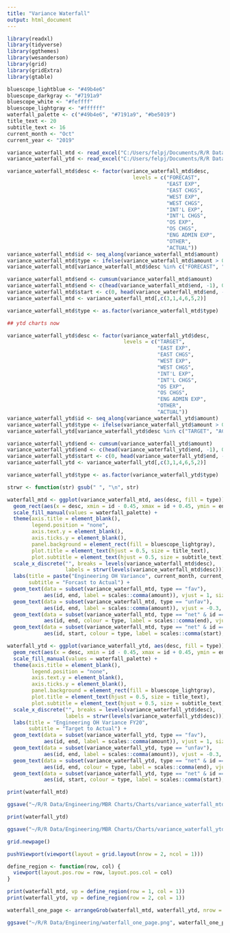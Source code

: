 ```yaml
---
title: "Variance Waterfall"
output: html_document
---
```


```r
library(readxl)
library(tidyverse)
library(ggthemes)
library(wesanderson)
library(grid)
library(gridExtra)
library(gtable)

bluescope_lightblue <- "#49b4e6"
bluescope_darkgray <- "#7191a9"
bluescope_white <- "#feffff"
bluescope_lightgray <- "#ffffff"
waterfall_palette <- c("#49b4e6", "#7191a9", "#be5019")
title_text <- 20
subtitle_text <- 16
current_month <- "Oct"
current_year <- "2019"

variance_waterfall_mtd <- read_excel("C:/Users/felpj/Documents/R/R Data/Engineering/MBR Charts/variance_waterfall_mtd.xlsx")
variance_waterfall_ytd <- read_excel("C:/Users/felpj/Documents/R/R Data/Engineering/MBR Charts/variance_waterfall_ytd.xlsx")

variance_waterfall_mtd$desc <- factor(variance_waterfall_mtd$desc,
                                         levels = c("FORECAST",
                                                    "EAST EXP",
                                                    "EAST CHGS",
                                                    "WEST EXP",
                                                    "WEST CHGS",
                                                    "INT'L EXP",
                                                    "INT'L CHGS",
                                                    "OS EXP",
                                                    "OS CHGS",
                                                    "ENG ADMIN EXP",
                                                    "OTHER",
                                                    "ACTUAL"))
variance_waterfall_mtd$id <- seq_along(variance_waterfall_mtd$amount)
variance_waterfall_mtd$type <- ifelse(variance_waterfall_mtd$amount > 0, "fav", "unfav")
variance_waterfall_mtd[variance_waterfall_mtd$desc %in% c("FORECAST", "ACTUAL"), "type"] <- "net"

variance_waterfall_mtd$end <- cumsum(variance_waterfall_mtd$amount) 
variance_waterfall_mtd$end <- c(head(variance_waterfall_mtd$end, -1), 0) ## add zero to last entry in end column
variance_waterfall_mtd$start <- c(0, head(variance_waterfall_mtd$end, -1)) ## zero to the start
variance_waterfall_mtd <- variance_waterfall_mtd[,c(3,1,4,6,5,2)]

variance_waterfall_mtd$type <- as.factor(variance_waterfall_mtd$type)

## ytd charts now

variance_waterfall_ytd$desc <- factor(variance_waterfall_ytd$desc,
                                      levels = c("TARGET",
                                                 "EAST EXP",
                                                 "EAST CHGS",
                                                 "WEST EXP",
                                                 "WEST CHGS",
                                                 "INT'L EXP",
                                                 "INT'L CHGS",
                                                 "OS EXP",
                                                 "OS CHGS",
                                                 "ENG ADMIN EXP",
                                                 "OTHER",
                                                 "ACTUAL"))
variance_waterfall_ytd$id <- seq_along(variance_waterfall_ytd$amount)
variance_waterfall_ytd$type <- ifelse(variance_waterfall_ytd$amount > 0, "fav", "unfav")
variance_waterfall_ytd[variance_waterfall_ytd$desc %in% c("TARGET", "ACTUAL"), "type"] <- "net"

variance_waterfall_ytd$end <- cumsum(variance_waterfall_ytd$amount) 
variance_waterfall_ytd$end <- c(head(variance_waterfall_ytd$end, -1), 0) ## add zero to last entry in end column
variance_waterfall_ytd$start <- c(0, head(variance_waterfall_ytd$end, -1)) ## zero to the start
variance_waterfall_ytd <- variance_waterfall_ytd[,c(3,1,4,6,5,2)]

variance_waterfall_ytd$type <- as.factor(variance_waterfall_ytd$type)
```


```r

strwr <- function(str) gsub(" ", "\n", str)

waterfall_mtd <- ggplot(variance_waterfall_mtd, aes(desc, fill = type)) +
  geom_rect(aes(x = desc, xmin = id - 0.45, xmax = id + 0.45, ymin = end, ymax = start)) +
  scale_fill_manual(values = waterfall_palette) +
  theme(axis.title = element_blank(), 
        legend.position = "none",
        axis.text.y = element_blank(),
        axis.ticks.y = element_blank(),
        panel.background = element_rect(fill = bluescope_lightgray),
        plot.title = element_text(hjust = 0.5, size = title_text),
        plot.subtitle = element_text(hjust = 0.5, size = subtitle_text)) +
  scale_x_discrete("", breaks = levels(variance_waterfall_mtd$desc),
                   labels = strwr(levels(variance_waterfall_mtd$desc))) +
  labs(title = paste("Engineering OH Variance", current_month, current_year, sep = " "),
       subtitle = "Forcast to Actual") +
  geom_text(data = subset(variance_waterfall_mtd, type == "fav"), 
            aes(id, end, label = scales::comma(amount)), vjust = 1, size = 3) +
  geom_text(data = subset(variance_waterfall_mtd, type == "unfav"), 
            aes(id, end, label = scales::comma(amount)), vjust = -0.3, size = 3) +
  geom_text(data = subset(variance_waterfall_mtd, type == "net" & id == min(id)), 
            aes(id, end, colour = type, label = scales::comma(end), vjust = ifelse(end < start, 1, -0.3)), size = 3.5) +
  geom_text(data = subset(variance_waterfall_mtd, type == "net" & id == max(id)), 
            aes(id, start, colour = type, label = scales::comma(start), vjust = ifelse(end < start, -0.3, 1)), size = 3.5)

waterfall_ytd <- ggplot(variance_waterfall_ytd, aes(desc, fill = type)) +
  geom_rect(aes(x = desc, xmin = id - 0.45, xmax = id + 0.45, ymin = end, ymax = start)) +
  scale_fill_manual(values = waterfall_palette) +
  theme(axis.title = element_blank(), 
        legend.position = "none",
        axis.text.y = element_blank(),
        axis.ticks.y = element_blank(),
        panel.background = element_rect(fill = bluescope_lightgray),
        plot.title = element_text(hjust = 0.5, size = title_text),
        plot.subtitle = element_text(hjust = 0.5, size = subtitle_text)) +
  scale_x_discrete("", breaks = levels(variance_waterfall_ytd$desc),
                   labels = strwr(levels(variance_waterfall_ytd$desc))) +
  labs(title = "Engineering OH Variance FY20",
       subtitle = "Target to Actual") +
  geom_text(data = subset(variance_waterfall_ytd, type == "fav"), 
            aes(id, end, label = scales::comma(amount)), vjust = 1, size = 3) +
  geom_text(data = subset(variance_waterfall_ytd, type == "unfav"), 
            aes(id, end, label = scales::comma(amount)), vjust = -0.3, size = 3) +
  geom_text(data = subset(variance_waterfall_ytd, type == "net" & id == min(id)), 
            aes(id, end, colour = type, label = scales::comma(end), vjust = ifelse(end < start, 1, -0.3)), size = 3.5) +
  geom_text(data = subset(variance_waterfall_ytd, type == "net" & id == max(id)), 
            aes(id, start, colour = type, label = scales::comma(start), vjust = ifelse(end < start, -0.3, 1)), size = 3.5)

print(waterfall_mtd)

ggsave("~/R/R Data/Engineering/MBR Charts/Charts/variance_waterfall_mtd.png", waterfall_mtd, width = 12, height = 3, dpi = 320)

print(waterfall_ytd)

ggsave("~/R/R Data/Engineering/MBR Charts/Charts/variance_waterfall_ytd.png", waterfall_ytd, width = 12, height = 3, dpi = 320)

```


```r
grid.newpage()

pushViewport(viewport(layout = grid.layout(nrow = 2, ncol = 1)))

define_region <- function(row, col) {
  viewport(layout.pos.row = row, layout.pos.col = col)
}

print(waterfall_mtd, vp = define_region(row = 1, col = 1))
print(waterfall_ytd, vp = define_region(row = 2, col = 1))

waterfall_one_page <- arrangeGrob(waterfall_mtd, waterfall_ytd, nrow = 2)

ggsave("~/R/R Data/Engineering/waterfall_one_page.png", waterfall_one_page, width = 16, height = 9, dpi = 320)
```

